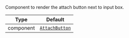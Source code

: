 Component to render the attach button next to input box.

| Type | Default |
| - | - |
| component | [`AttachButton`](../../../../ui-components/attach_button.mdx) |
